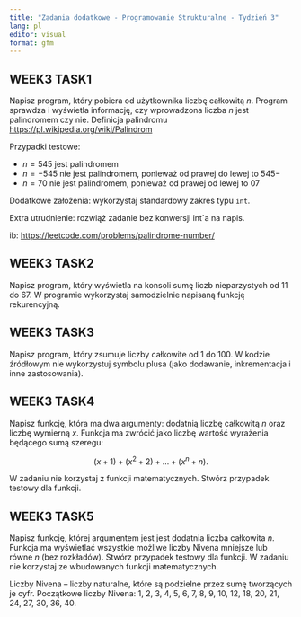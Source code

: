 ```yaml
---
title: "Zadania dodatkowe - Programowanie Strukturalne - Tydzień 3"
lang: pl
editor: visual
format: gfm
---
```


## WEEK3 TASK1

Napisz program, który pobiera od użytkownika liczbę całkowitą $n$. Program sprawdza i wyświetla informację, czy wprowadzona liczba $n$ jest palindromem czy nie. Definicja palindromu <https://pl.wikipedia.org/wiki/Palindrom>
 
Przypadki testowe:

* $n= 545$ jest palindromem
* $n= -545$ nie jest palindromem, ponieważ od prawej do lewej to $545-$
* $n= 70$ nie jest palindromem, ponieważ od prawej od lewej to $07$
 
Dodatkowe założenia: wykorzystaj standardowy zakres typu `int`.

Extra utrudnienie: rozwiąż zadanie bez konwersji int`a na napis.

ib: <https://leetcode.com/problems/palindrome-number/>

## WEEK3 TASK2

Napisz program, który wyświetla na konsoli sumę liczb nieparzystych od 11 do 67. W programie wykorzystaj samodzielnie napisaną funkcję rekurencyjną.

## WEEK3 TASK3

Napisz program, który zsumuje liczby całkowite od 1 do 100. W kodzie źródłowym nie wykorzystuj symbolu plusa (jako dodawanie, inkrementacja i inne zastosowania).

## WEEK3 TASK4

Napisz funkcję, która ma dwa argumenty: dodatnią liczbę całkowitą $n$ oraz liczbę wymierną $x$. Funkcja ma zwrócić jako liczbę wartość wyrażenia będącego sumą szeregu:

$$(x+1)+(x^2+2)+\ldots+(x^n+n).$$

W zadaniu nie korzystaj z funkcji matematycznych. Stwórz przypadek testowy dla funkcji.

## WEEK3 TASK5

Napisz funkcję, której argumentem jest jest dodatnia liczba całkowita $n$. Funkcja ma wyświetlać wszystkie możliwe liczby Nivena mniejsze lub równe $n$ (bez rozkładów). Stwórz przypadek testowy dla funkcji. W zadaniu nie korzystaj ze wbudowanych funkcji matematycznych.

Liczby Nivena – liczby naturalne, które są podzielne przez sumę tworzących je cyfr. Początkowe liczby Nivena: 1, 2, 3, 4, 5, 6, 7, 8, 9, 10, 12, 18, 20, 21, 24, 27, 30, 36, 40. 